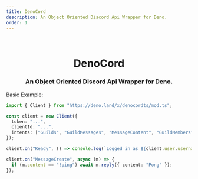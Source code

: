 ```yaml
---
title: DenoCord
description: An Object Oriented Discord Api Wrapper for Deno.
order: 1
---
```


<center>
<br />

<H1> DenoCord </H1>

<H3>An Object Oriented Discord Api Wrapper for Deno.</H3>

</center>

Basic Example:

```ts
import { Client } from "https://deno.land/x/denocordts/mod.ts";

const client = new Client({
  token: "...",
  clientId: "...",
  intents: ["Guilds", "GuildMessages", "MessageContent", "GuildMembers"],
});

client.on("Ready", () => console.log(`Logged in as ${client.user.username}`));

client.on("MessageCreate", async (m) => {
  if (m.content == "!ping") await m.reply({ content: "Pong" });
});
```
